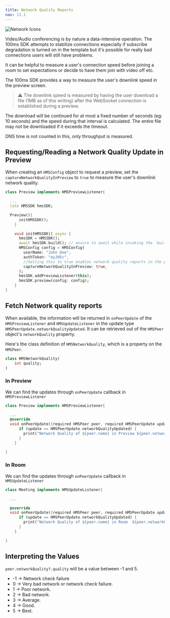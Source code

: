 ---
title: Network Quality Reports
nav: 11.1
---

![Network Icons](https://www.100ms.live/docs/docs/v2/network-icons.png)

Video/Audio conferencing is by nature a data-intensive operation. The 100ms SDK attempts to stabilize connections especially if subscribe degradation is turned on in the template but it's possible for really bad connections users will still have problems.

It can be helpful to measure a user's connection speed before joining a room to set expectations or decide to have them join with video off etc.

The 100ms SDK provides a way to measure the user's downlink speed in the preview screen.

> ⚠️ The downlink speed is measured by having the user download a file (1MB as of this writing) after the WebSocket connection is established during a preview.

The download will be continued for at most a fixed number of seconds (eg: 10 seconds) and the speed during that interval is calculated. The entire file may not be downloaded if it exceeds the timeout.

DNS time is not counted in this, only throughput is measured.

## Requesting/Reading a Network Quality Update in Preview

When creating an `HMSConfig` object to request a preview, set the `captureNetworkQualityInPreview` to `true` to measure the user's downlink network quality.

```dart
class Preview implements HMSPreviewListener{

  ...
  late HMSSDK hmsSDK;

  Preview(){
      initHMSSDK();
    }

    void initHMSSDK() async {
      hmsSDK = HMSSDK();
      await hmsSDK.build(); // ensure to await while invoking the `build` method
      HMSConfig config = HMSConfig(
        userName: "John Doe",
        authToken: "eyJH5c",
        //Setting this to true enables network quality reports in the preview
        captureNetworkQualityInPreview: true,
      );
      hmsSDK.addPreviewListener(this);
      hmsSDK.preview(config: config);
    }
}
```

## Fetch Network quality reports

When available, the information will be returned in `onPeerUpdate` of the `HMSPreviewListener` and `HMSUpdateListener` in the update type `HMSPeerUpdate.networkQualityUpdated`.
It can be retrieved out of the `HMSPeer` object's `networkQuality` property.

Here's the class definition of `HMSNetworkQuality`, which is a property on the `HMSPeer`.

```dart
class HMSNetworkQuality(
    int quality;
)
```

### In Preview

We can find the updates through `onPeerUpdate` callback in `HMSPreviewListener`

```dart
class Preview implements HMSPreviewListener{

  ...
  @override
  void onPeerUpdate({required HMSPeer peer, required HMSPeerUpdate update}) {
      if (update == HMSPeerUpdate.networkQualityUpdated) {
        print("Network Quality of ${peer.name} in Preview ${peer.networkQuality?.quality}");
      }
    }

}
```

### In Room

We can find the updates through `onPeerUpdate` callback in `HMSUpdateListener`

```dart
class Meeting implements HMSUpdateListener{

  ...

  @override
  void onPeerUpdate({required HMSPeer peer, required HMSPeerUpdate update}) {
      if (update == HMSPeerUpdate.networkQualityUpdated) {
        print("Network Quality of ${peer.name} in Room  ${peer.networkQuality?.quality}");
      }
    }

}
```

## Interpreting the Values

`peer.networkQuality?.quality` will be a value between -1 and 5.

-   -1 -> Network check failure
-   0 -> Very bad network or network check failure.
-   1 -> Poor network.
-   2 -> Bad network.
-   3 -> Average.
-   4 -> Good.
-   5 -> Best.
